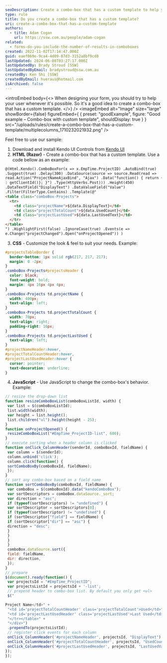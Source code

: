 ```yaml
---
seoDescription: Create a combo-box that has a custom template to help your user by providing a more detailed view of available options.
type: rule
title: Do you create a combo-box that has a custom template?
uri: create-a-combo-box-that-has-a-custom-template
authors:
  - title: Adam Cogan
    url: https://ssw.com.au/people/adam-cogan
related:
  - forms-do-you-include-the-number-of-results-in-comboboxes
created: 2022-11-02T17:14:47.000Z
guid: eaef069e-9ca4-4d09-87d3-3152a8bf9cd8
lastUpdated: 2024-06-08T03:27:17.000Z
lastUpdatedBy: Brady Stroud [SSW]
lastUpdatedByEmail: bradystroud@ssw.com.au
createdBy: Ken Shi [SSW]
createdByEmail: hveraus@hotmail.com
isArchived: false
---
```


<introEmbed
  body={<>
When designing your form, you should try to help your user whenever it's possible. So it's a good idea to create a combo-box that has a custom template.
  </>}
/>
<imageEmbed
  alt="Image"
  size="large"
  showBorder={false}
  figureEmbed={ {
    preset: "goodExample",
    figure: "Good example – Combo-box with custom template",
    shouldDisplay: true
  } }
  src="/uploads/rules/create-a-combo-box-that-has-a-custom-template/multiplecolumns_1710232021932.png"
/>

Feel free to use our sample:

1. Download and install Kendo UI Controls from [Kendo UI](http://www.kendoui.com/)
2. **HTML (Razor)** - Create a combo-box that has a custom template. Use a code bellow as an example:

```html
@(Html.Kendo().ComboBoxFor(x => x.EmpTime.ProjectID) .AutoBind(true)
.Suggest(true) .Delay(300) .DataSource(source => source.Read(read =>
read.Action("ProjectNameAjaxBind", "Ajax") .Data("function() { return {clientId
: getClientId()}; }") .Type(HttpVerbs.Post))) .Height(450)
.DataTextField("DisplayText") .DataValueField("Value")
.Filter(FilterType.Contains) .Template(@"
<table class="comboBox-Projects">
  <tr>
    <td class="projectName">${data.DisplayText}</td>
    <td class="projectTotalCount">${data.UsedCount}</td>
    <td class="projectLastUsed">${data.LastUsedText}</td>
  </tr>
</table>
") .HighlightFirst(false) .IgnoreCase(true) .Events(e =>
e.Change("projectChanged").Open("onProjectOpened")) )
```

3. **CSS** - Customize the look & feel to suit your needs. Example:

```css
#projectsTableBorder {
  border-bottom: 1px solid rgb(217, 217, 217);
  margin: 0 -2px;
}
.comboBox-Projects#projectsHeader {
  color: black;
  font-weight: bold;
  margin: 4px 16px 4px 4px;
}
.comboBox-Projects td.projectName {
  width: 400px;
  text-align: left;
}
.comboBox-Projects td.projectTotalCount {
  width: 70px;
  text-align: right;
  padding-right: 16px;
}
.comboBox-Projects td.projectLastUsed {
  text-align: left;
}
#projectNameHeader:hover,
#projectTotalCountHeader:hover,
#projectLastUsedHeader:hover {
  cursor: pointer;
  text-decoration: underline;
}
```

4. **JavaScript** - Use JavaScript to change the combo-box's behavior. Example:

```js
// resize the drop-down list
function resizeComboBoxList(comboBoxListId, width) {
 var list = $(comboBoxListId);
 list.width(width);
 var height = list.height();
 list.children("ul").height(height - 25);
}
function onProjectOpened() {
 resizeComboBoxList("#EmpTime_ProjectID-list", 600);
}
// execute sorting when a header column is clicked
function onClick_ColumnHeader(senderId, comboBoxId, fieldName) {
 var column = $(senderId);
 column.unbind('click');
 column.click(function() {
 sortComboBoxBy(comboBoxId, fieldName);
 });
}
// sort any combo-box based on a field name
function sortComboBoxBy(comboBoxId, fieldName) {
 var comboBox = $(comboBoxId).data("kendoComboBox");
 var sortDescriptors = comboBox.dataSource._sort;
 var direction = "asc";
 if (typeof(sortDescriptors) != "undefined") {
 var sortDescriptor = sortDescriptors[0];
 if (typeof(sortDescriptor) != "undefined") {
 if (sortDescriptor["field"] == fieldName) {
 if (sortDescriptor["dir"] == "asc") {
 direction = "desc";
 }
 }
 }
 }
 comboBox.dataSource.sort({
 field: fieldName,
 dir: direction,
 });
}
// prepare
$(document).ready(function() {
 var projectsId = "#EmpTime_ProjectID";
 var projectsListId = projectsId + '-list';
 // prepend header to combo-box list. By default you only get <ul>
 $("

Project Name</td>" +
 "<td id='projectTotalCountHeader' class='projectTotalCount'>Used</td>" +
 "<td id='projectLastUsedHeader' class='projectLastUsed'>Last Used</td>" +
 "</tr></table>" +
 "</div>")
 .prependTo(projectsListId);
 // register click events for each column
 onClick_ColumnHeader('#projectNameHeader', projectsId, "DisplayText");
 onClick_ColumnHeader('#projectTotalCountHeader', projectsId, "UsedCount");
 onClick_ColumnHeader('#projectLastUsedHeader', projectsId, "LastUsedValue");
});
});
```
